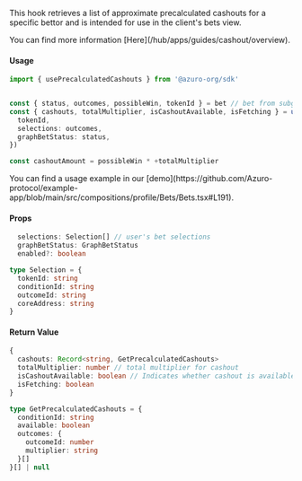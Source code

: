 
This hook retrieves a list of approximate precalculated cashouts for a specific bettor and is intended for use in the client's bets view.

<Callout type="info">
  You can find more information [Here](/hub/apps/guides/cashout/overview).
</Callout>

#### Usage

```ts {4, 6-8}
import { usePrecalculatedCashouts } from '@azuro-org/sdk'


const { status, outcomes, possibleWin, tokenId } = bet // bet from subgraph
const { cashouts, totalMultiplier, isCashoutAvailable, isFetching } = usePrecalculatedCashouts({
  tokenId,
  selections: outcomes,
  graphBetStatus: status,
})

const cashoutAmount = possibleWin * +totalMultiplier
```

<Callout type="info">
  You can find a usage example in our [demo](https://github.com/Azuro-protocol/example-app/blob/main/src/compositions/profile/Bets/Bets.tsx#L191).
</Callout>

#### Props

```ts
  selections: Selection[] // user's bet selections
  graphBetStatus: GraphBetStatus
  enabled?: boolean
```

```ts
type Selection = {
  tokenId: string
  conditionId: string
  outcomeId: string
  coreAddress: string
}
```

#### Return Value

```ts
{
  cashouts: Record<string, GetPrecalculatedCashouts>
  totalMultiplier: number // total multiplier for cashout
  isCashoutAvailable: boolean // Indicates whether cashout is available for the provided condition
  isFetching: boolean
}
```
```ts
type GetPrecalculatedCashouts = {
  conditionId: string
  available: boolean
  outcomes: {
    outcomeId: number
    multiplier: string
  }[]
}[] | null
```
